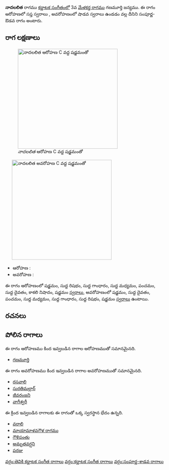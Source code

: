{{Infobox ragam
	| name          	= నాదలలిత
	| synonym	    	= 
	| mela          	= 
	| chakra        	= 
	| janaka        	= 
	| type          	= సంపూర్ణ-శాడవ
	| arohanam      	= {{svaraC|S|R1|G1|M1|P|D1|N3|S'}} 
	| avarohanam    	= {{svaraC|S'|D1|P|M1|G1|R1|S}}
	| jeeva         	=
	| chhaya        	=
	| nyasa         	=
	| vishesha      	= 
	| equivalent  		= 
}}
{{కర్ణాటక సంగీత రాగాలు}}
'''నాదలలిత''' రాగము [[కర్ణాటక సంగీతం]]లో 3వ [[మేళకర్త రాగము]]  గణమూర్తి జన్యము.  ఈ రాగం ఆరోహణలో సప్త స్వరాలు , అవరోహణంలో షాడవ స్వరాలు ఉండడం వల్ల దీనిని సంపూర్ణ-ఔడవ రాగం అంటారు.


==రాగ లక్షణాలు==
[[Image:nadalalita_ar_kb2wiki.png|thumb|right|316px|''నాదలలిత'' ఆరోహణ C వద్ద షడ్జమంతో]]
	[[Image:nadalalita_av_kb2wiki.png|thumb|right|316px|''నాదలలిత'' అవరోహణ C వద్ద షడ్జమంతో]]

* ఆరోహణ : {{svaraC|S|R1|G1|M1|P|D1|N3|S'}} 
* అవరోహణ : {{svaraC|S'|D1|P|M1|G1|R1|S}}

ఈ రాగం ఆరోహణంలో షడ్జమం, సుద్ద  రిషభం, సుద్ద  గాంధారం, సుద్ద మధ్యమం, పంచమం, సుద్ద దైవతం, కాకలి  నిషాదం, షడ్జమం [[స్వరాలు]], అవరోహణంలో షడ్జమం, సుద్ద దైవతం, పంచమం, సుద్ద మధ్యమం, సుద్ద  గాంధారం, సుద్ద  రిషభం, షడ్జమం [[స్వరాలు]] ఉంటాయి.

==రచనలు==



==పోలిన రాగాలు==
ఈ రాగం ఆరోహణము కింద ఇవ్వబడిన రాగాల ఆరోహణముతో సమానమైనది.
* [[ గణమూర్తి]]

ఈ రాగం అవరోహణము కింద ఇవ్వబడిన రాగాల అవరోహణముతో సమానమైనది.
* [[రసవాలి]]
* [[సురతిమల్లార్]]
* [[జీవరంజని]]
* [[వాగీశ్వరీ]]

ఈ క్రింద ఇవ్వబడిన రాగాలకు ఈ రాగంతో ఒక్క స్వరస్థాన భేదం ఉన్నది.
* [[వరాలి]]
* [[మాయామాళవగౌళ రాగము]]
* [[గౌళిపంతు]]
* [[అమృతవర్షని]]
* [[పరజు]]



[[వర్గం:తెవికి కర్ణాటక సంగీత రాగాలు]]
[[వర్గం:కర్ణాటక సంగీత రాగాలు]]
[[వర్గం:సంపూర్ణ-శాడవ రాగాలు]]